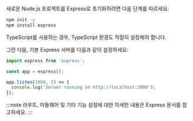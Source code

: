새로운 Node.js 프로젝트를 Express로 초기화하려면 다음 단계를 따르세요:

```bash
npm init -y
npm install express
```

TypeScript를 사용하는 경우, TypeScript 환경도 적절히 설정해야 합니다.

그런 다음, 기본 Express 서버를 다음과 같이 설정하세요:

```ts title="app.ts"
import express from 'express';

const app = express();

app.listen(3000, () => {
  console.log('Server running on http://localhost:3000');
});
```

:::note
라우트, 미들웨어 및 기타 기능 설정에 대한 자세한 내용은 Express 문서를 참고하세요.
:::
